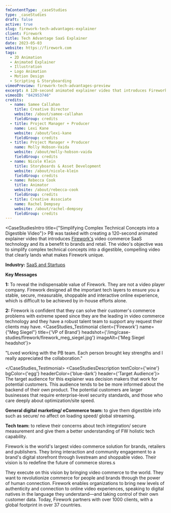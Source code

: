 ```yaml
---
fmContentType: _caseStudies
type: _caseStudies
draft: false
active: true
slug: firework-tech-advantages-explainer
client: Firework
title: Tech Advantage SaaS Explainer
date: 2023-05-03
website: https://firework.com
tags:
  - 2D Animation
  - Animated Explainer
  - Illustration
  - Logo Animation
  - Motion Design
  - Scripting & Storyboarding
vimeoPreview: firework-tech-advantages-preview
excerpt: A 120-second animated explainer video that introduces Firework's video commerce SaaS technology and its a benefit to brands and retail.
vimeoID: "842953746"
credits:
  - name: Samee Callahan
    title: Creative Director
    website: /about/samee-callahan
    fieldGroup: credits
  - title: Project Manager + Producer
    name: Lexi Kane
    website: /about/lexi-kane
    fieldGroup: credits
  - title: Project Manager + Producer
    name: Molly Hobson-Vaida
    website: /about/molly-hobson-vaida
    fieldGroup: credits
  - name: Nicole Klein
    title: Storyboards & Asset Development
    website: /about/nicole-klein
    fieldGroup: credits
  - name: Rebecca Cook
    title: Animator
    website: /about/rebecca-cook
    fieldGroup: credits
  - title: Creative Associate
    name: Rachel Dempsey
    website: /about/rachel-dempsey
    fieldGroup: credits
---
```

<CaseStudiesIntro title={"Simplifying Complex Technical Concepts into a Digestible Video"}>
PB was tasked with creating a 120-second animated explainer video that introduces [Firework's](https://firework.com) video commerce SaaS technology and its a benefit to brands and retail. The video's objective was to simplify complex technical concepts into a digestible, compelling video that clearly lands what makes Firework unique.

**Industry:** [SaaS and Startups](/industries/saas-video-production)

**Key Messages**

**1:** To reveal the indispensable value of Firework. They are not a video player company. Firework designed all the important tech layers to ensure you a stable, secure, measurable, shoppable and interactive online experience, which is difficult to be achieved by in-house efforts alone.

**2:** Firework is confident that they can solve their customer's commerce problems with extreme speed since they are the leading in video commerce technology and they have a robust talent team to support any request their clients may have.
</CaseStudiesIntro>
<CaseStudies_Testimonial client={'Firework'} name={"Meg Siegel"} title={'VP of Brand'} headshot={'/img/case-studies/firework/firework_meg_siegel.jpg'} imageAlt={'Meg Siegel headshot'}>

"Loved working with the PB team. Each person brought key strengths and I really appreciated the collaboration."

</CaseStudies_Testimonial>
<CaseStudiesDescription textColor={'wine'} bgColor={'egg'} headerColor={'blue-dark'} header={'Target Audience'}>
The target audience for this explainer was decision makers that work for potential customers. This audience tends to be be more informed about the backend of their own product. The potential customers are larger businesses that require enterprise-level security standards, and those who care deeply about optimization/site speed.

**General digital marketing/ eCommerce team:** to give them digestible info such as secure/ no affect on loading speed/ global streaming.

**Tech team:** to relieve their concerns about tech integration/ secure measurement and give them a better understanding of FW holistic tech capability.

</CaseStudiesDescription>
<CaseStudies_Storyboards
bgColor='blue'
headerColor='blue-dark'
slideColor='cream'
objectFit='cover'
aspectH='9'
aspectW='16'
slides={[
    {
      src: '/img/case-studies/firework-tech-advantage/FW_TechAdvantages_Storyboard_Page_01.jpg',
      alt: 'Firework Tech Advantage Animated SaaS Explainer Video Storyboard 01',
      diminsions: {width: 1400, height: 850}
    },
    {
      src: '/img/case-studies/firework-tech-advantage/FW_TechAdvantages_Storyboard_Page_02.jpg',
      alt: 'Firework Tech Advantage Animated SaaS Explainer Video Storyboard 02',
      diminsions: {width: 1400, height: 850}
    },
        {
      src: '/img/case-studies/firework-tech-advantage/FW_TechAdvantages_Storyboard_Page_03.jpg',
      alt: 'Firework Tech Advantage Animated SaaS Explainer Video Storyboard 03',
      diminsions: {width: 1400, height: 850}
    },
        {
      src: '/img/case-studies/firework-tech-advantage/FW_TechAdvantages_Storyboard_Page_04.jpg',
      alt: 'Firework Tech Advantage Animated SaaS Explainer Video Storyboard 04',
      diminsions: {width: 1400, height: 850}
    },
        {
      src: '/img/case-studies/firework-tech-advantage/FW_TechAdvantages_Storyboard_Page_05.jpg',
      alt: 'Firework Tech Advantage Animated SaaS Explainer Video Storyboard 05',
      diminsions: {width: 1400, height: 850}
    },
        {
      src: '/img/case-studies/firework-tech-advantage/FW_TechAdvantages_Storyboard_Page_06.jpg',
      alt: 'Firework Tech Advantage Animated SaaS Explainer Video Storyboard 06',
      diminsions: {width: 1400, height: 850}
    },
        {
      src: '/img/case-studies/firework-tech-advantage/FW_TechAdvantages_Storyboard_Page_07.jpg',
      alt: 'Firework Tech Advantage Animated SaaS Explainer Video Storyboard 07',
      diminsions: {width: 1400, height: 850}
    },
        {
      src: '/img/case-studies/firework-tech-advantage/FW_TechAdvantages_Storyboard_Page_08.jpg',
      alt: 'Firework Tech Advantage Animated SaaS Explainer Video Storyboard 08',
      diminsions: {width: 1400, height: 850}
    },
        {
      src: '/img/case-studies/firework-tech-advantage/FW_TechAdvantages_Storyboard_Page_09.jpg',
      alt: 'Firework Tech Advantage Animated SaaS Explainer Video Storyboard 09',
      diminsions: {width: 1400, height: 850}
    },
        {
      src: '/img/case-studies/firework-tech-advantage/FW_TechAdvantages_Storyboard_Page_10.jpg',
      alt: 'Firework Tech Advantage Animated SaaS Explainer Video Storyboard 10',
      diminsions: {width: 1400, height: 850}
    },
        {
      src: '/img/case-studies/firework-tech-advantage/FW_TechAdvantages_Storyboard_Page_11.jpg',
      alt: 'Firework Tech Advantage Animated SaaS Explainer Video Storyboard 11',
      diminsions: {width: 1400, height: 850}
    },
        {
      src: '/img/case-studies/firework-tech-advantage/FW_TechAdvantages_Storyboard_Page_12.jpg',
      alt: 'Firework Tech Advantage Animated SaaS Explainer Video Storyboard 12',
      diminsions: {width: 1400, height: 850}
    },
        {
      src: '/img/case-studies/firework-tech-advantage/FW_TechAdvantages_Storyboard_Page_13.jpg',
      alt: 'Firework Tech Advantage Animated SaaS Explainer Video Storyboard 13',
      diminsions: {width: 1400, height: 850}
    },
        {
      src: '/img/case-studies/firework-tech-advantage/FW_TechAdvantages_Storyboard_Page_14.jpg',
      alt: 'Firework Tech Advantage Animated SaaS Explainer Video Storyboard 14',
      diminsions: {width: 1400, height: 850}
    },
]}/>
<CaseStudiesDescription textColor={'wine'} bgColor={'egg'} headerColor={'blue-dark'} header={'Company Profile'}>
Firework is the world's largest video commerce solution for brands, retailers and publishers. They bring interaction and community engagement to a brand's digital storefront through livestream and shoppable video. Their vision is to redefine the future of commerce stores.s

They execute on this vision by bringing video commerce to the world. They want to revolutionize commerce for people and brands through the power of human connection. Firework enables organizations to bring new levels of authenticity and connection to online video experiences, speaking to digital natives in the language they understand—and taking control of their own customer data. Today, Firework partners with over 1000 clients, with a global footprint in over 37 countries.

</CaseStudiesDescription>


